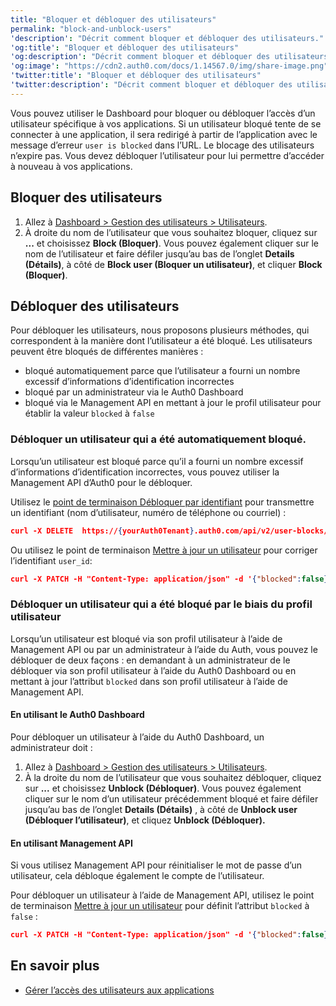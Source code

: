 ```yaml
---
title: "Bloquer et débloquer des utilisateurs"
permalink: "block-and-unblock-users"
'description': "Décrit comment bloquer et débloquer des utilisateurs."
'og:title': "Bloquer et débloquer des utilisateurs"
'og:description': "Décrit comment bloquer et débloquer des utilisateurs."
'og:image': "https://cdn2.auth0.com/docs/1.14567.0/img/share-image.png"
'twitter:title': "Bloquer et débloquer des utilisateurs"
'twitter:description': "Décrit comment bloquer et débloquer des utilisateurs."
---
```


Vous pouvez utiliser le Dashboard pour bloquer ou débloquer l’accès d’un utilisateur spécifique à vos applications. Si un utilisateur bloqué tente de se connecter à une application, il sera redirigé à partir de l’application avec le message d’erreur `user is blocked` dans l’URL. Le blocage des utilisateurs n’expire pas. Vous devez débloquer l’utilisateur pour lui permettre d’accéder à nouveau à vos applications.

## Bloquer des utilisateurs

1. Allez à [Dashboard > Gestion des utilisateurs > Utilisateurs](https://manage.auth0.com/#/users).
2. À droite du nom de l’utilisateur que vous souhaitez bloquer, cliquez sur **...** et choisissez **Block (Bloquer)**.
   Vous pouvez également cliquer sur le nom de l’utilisateur et faire défiler jusqu’au bas de l’onglet **Details (Détails)**, à côté de **Block user (Bloquer un utilisateur)**, et cliquer **Block (Bloquer)**.

## Débloquer des utilisateurs

Pour débloquer les utilisateurs, nous proposons plusieurs méthodes, qui correspondent à la manière dont l’utilisateur a été bloqué. Les utilisateurs peuvent être bloqués de différentes manières :

* bloqué automatiquement parce que l’utilisateur a fourni un nombre excessif d’informations d’identification incorrectes
* bloqué par un administrateur via le <Tooltip href="/docs/fr-ca/glossary?term=auth0-dashboard" tip="Auth0 Dashboard
Principal produit d’Auth0 pour configurer vos services." cta="Voir le glossaire">Auth0 Dashboard</Tooltip>
* bloqué via le <Tooltip href="/docs/fr-ca/glossary?term=management-api" tip="Management API
Un produit permettant aux clients d’effectuer des tâches administratives." cta="Voir le glossaire">Management API</Tooltip> en mettant à jour le profil utilisateur pour établir la valeur `blocked` à `false`

### Débloquer un utilisateur qui a été automatiquement bloqué.

Lorsqu’un utilisateur est bloqué parce qu’il a fourni un nombre excessif d’informations d’identification incorrectes, vous pouvez utiliser la Management API d’Auth0 pour le débloquer.

Utilisez le [point de terminaison Débloquer par identifiant](/docs/fr-ca/api/management/v2#!/User_Blocks/delete_user_blocks) pour transmettre un identifiant (nom d’utilisateur, numéro de téléphone ou courriel) :

```json lines
curl -X DELETE  https://{yourAuth0Tenant}.auth0.com/api/v2/user-blocks/john.doe%40gmail.com
```

Ou utilisez le point de terminaison [Mettr](/docs/fr-ca/api/management/v2#%5C!/Users/patch_users_by_id)[e à jour un utilisateur](/docs/fr-ca/api/management/v2#%5C!/Users/patch_users_by_id) pour corriger l’identifiant `user_id`:

```json lines
curl -X PATCH -H "Content-Type: application/json" -d '{"blocked":false}' https://{yourAuth0Tenant}.auth0.com/api/v2/users/{user_id}
```

### Débloquer un utilisateur qui a été bloqué par le biais du profil utilisateur

Lorsqu’un utilisateur est bloqué via son profil utilisateur à l’aide de Management API ou par un administrateur à l’aide du Auth, vous pouvez le débloquer de deux façons : en demandant à un administrateur de le débloquer via son profil utilisateur à l’aide du Auth0 Dashboard ou en mettant à jour l’attribut `blocked` dans son profil utilisateur à l’aide de Management API.

#### En utilisant le Auth0 Dashboard

Pour débloquer un utilisateur à l’aide du Auth0 Dashboard, un administrateur doit :

1. Allez à [Dashboard > Gestion des utilisateurs > Utilisateurs](https://manage.auth0.com/#/users).
2. À la droite du nom de l’utilisateur que vous souhaitez débloquer, cliquez sur **...** et choisissez **Unblock (Débloquer)**. Vous pouvez également cliquer sur le nom d’un utilisateur précédemment bloqué et faire défiler jusqu’au bas de l’onglet **Details (Détails)** , à côté de **Unblock user (Débloquer l’utilisateur)**, et cliquez **Unblock (Débloquer).**

#### En utilisant Management API

<Callout icon="file-lines" color="#0EA5E9" iconType="regular">

Si vous utilisez Management API pour réinitialiser le mot de passe d’un utilisateur, cela débloque également le compte de l’utilisateur.

</Callout>

Pour débloquer un utilisateur à l’aide de Management API, utilisez le point de terminaison [Mettre à jour un utilisateur](/docs/fr-ca/api/management/v2#!/Users/patch_users_by_id) pour définit l’attribut `blocked` à `false` :

```json lines
curl -X PATCH -H "Content-Type: application/json" -d '{"blocked":false}' https://{yourAuth0Tenant}.auth0.com/api/v2/users/{user_id}
```

## En savoir plus

* [Gérer l’accès des utilisateurs aux applications](/docs/fr-ca/manage-users/user-accounts/manage-user-access-to-applications)